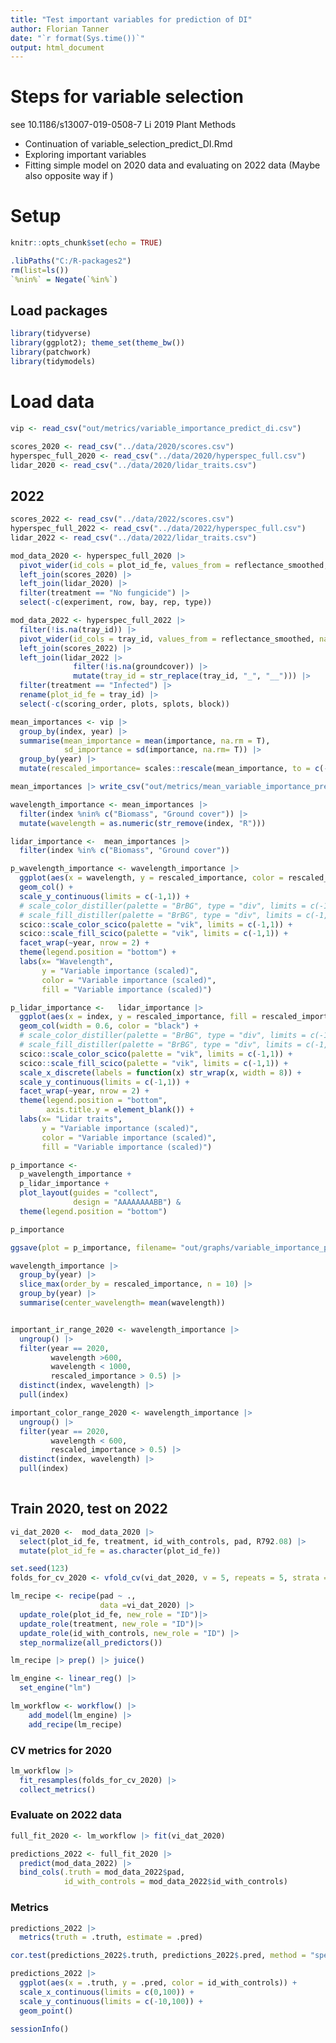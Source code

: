 ```yaml
---
title: "Test important variables for prediction of DI"
author: Florian Tanner
date: "`r format(Sys.time())`"
output: html_document
---
```


# Steps for variable selection

see 10.1186/s13007-019-0508-7
Li 2019 Plant Methods

- Continuation of variable_selection_predict_DI.Rmd
- Exploring important variables
- Fitting simple model on 2020 data and evaluating on 2022 data (Maybe also opposite way if )

# Setup

```r
knitr::opts_chunk$set(echo = TRUE)
```

```r
.libPaths("C:/R-packages2")
rm(list=ls())
`%nin%` = Negate(`%in%`)
```

## Load packages

```r
library(tidyverse)
library(ggplot2); theme_set(theme_bw())
library(patchwork)
library(tidymodels)
```

# Load data


```r
vip <- read_csv("out/metrics/variable_importance_predict_di.csv")
```

```r
scores_2020 <- read_csv("../data/2020/scores.csv")
hyperspec_full_2020 <- read_csv("../data/2020/hyperspec_full.csv")
lidar_2020 <- read_csv("../data/2020/lidar_traits.csv")
```

## 2022

```r
scores_2022 <- read_csv("../data/2022/scores.csv")
hyperspec_full_2022 <- read_csv("../data/2022/hyperspec_full.csv")
lidar_2022 <- read_csv("../data/2022/lidar_traits.csv")
```
```r
mod_data_2020 <- hyperspec_full_2020 |> 
  pivot_wider(id_cols = plot_id_fe, values_from = reflectance_smoothed, names_from = wavelength, names_prefix = "R") |> 
  left_join(scores_2020) |> 
  left_join(lidar_2020) |> 
  filter(treatment == "No fungicide") |> 
  select(-c(experiment, row, bay, rep, type)) 
```

```r
mod_data_2022 <- hyperspec_full_2022 |> 
  filter(!is.na(tray_id)) |> 
  pivot_wider(id_cols = tray_id, values_from = reflectance_smoothed, names_from = wavelength, names_prefix = "R") |> 
  left_join(scores_2022) |> 
  left_join(lidar_2022 |> 
              filter(!is.na(groundcover)) |> 
              mutate(tray_id = str_replace(tray_id, "_", "__"))) |> 
  filter(treatment == "Infected") |> 
  rename(plot_id_fe = tray_id) |> 
  select(-c(scoring_order, plots, splots, block))
```

```r
mean_importances <- vip |> 
  group_by(index, year) |> 
  summarise(mean_importance = mean(importance, na.rm = T),
            sd_importance = sd(importance, na.rm= T)) |> 
  group_by(year) |> 
  mutate(rescaled_importance= scales::rescale(mean_importance, to = c(-1, 1))) 

mean_importances |> write_csv("out/metrics/mean_variable_importance_predict_di.csv")
```


```r
wavelength_importance <- mean_importances |> 
  filter(index %nin% c("Biomass", "Ground cover")) |> 
  mutate(wavelength = as.numeric(str_remove(index, "R"))) 

lidar_importance <-  mean_importances |> 
  filter(index %in% c("Biomass", "Ground cover")) 
```

```r
p_wavelength_importance <- wavelength_importance |> 
  ggplot(aes(x = wavelength, y = rescaled_importance, color = rescaled_importance, fill = rescaled_importance)) +
  geom_col() +
  scale_y_continuous(limits = c(-1,1)) +
  # scale_color_distiller(palette = "BrBG", type = "div", limits = c(-1, 1)) +
  # scale_fill_distiller(palette = "BrBG", type = "div", limits = c(-1, 1)) +
  scico::scale_color_scico(palette = "vik", limits = c(-1,1)) +
  scico::scale_fill_scico(palette = "vik", limits = c(-1,1)) +
  facet_wrap(~year, nrow = 2) +
  theme(legend.position = "bottom") +
  labs(x= "Wavelength", 
       y = "Variable importance (scaled)",
       color = "Variable importance (scaled)",
       fill = "Variable importance (scaled)")
```

```r
p_lidar_importance <-   lidar_importance |> 
  ggplot(aes(x = index, y = rescaled_importance, fill = rescaled_importance)) +
  geom_col(width = 0.6, color = "black") +
  # scale_color_distiller(palette = "BrBG", type = "div", limits = c(-1, 1)) +
  # scale_fill_distiller(palette = "BrBG", type = "div", limits = c(-1, 1)) +
  scico::scale_color_scico(palette = "vik", limits = c(-1,1)) +
  scico::scale_fill_scico(palette = "vik", limits = c(-1,1)) +
  scale_x_discrete(labels = function(x) str_wrap(x, width = 8)) +
  scale_y_continuous(limits = c(-1,1)) +
  facet_wrap(~year, nrow = 2) +
  theme(legend.position = "bottom",
        axis.title.y = element_blank()) +
  labs(x= "Lidar traits", 
       y = "Variable importance (scaled)",
       color = "Variable importance (scaled)",
       fill = "Variable importance (scaled)")
```

```r
p_importance <- 
  p_wavelength_importance + 
  p_lidar_importance + 
  plot_layout(guides = "collect", 
              design = "AAAAAAAABB") &
  theme(legend.position = "bottom")

p_importance
```


```r
ggsave(plot = p_importance, filename= "out/graphs/variable_importance_predict_di.pdf", units = "cm", width= 18, height = 14, limitsize = F)
```


```r
wavelength_importance |> 
  group_by(year) |> 
  slice_max(order_by = rescaled_importance, n = 10) |> 
  group_by(year) |> 
  summarise(center_wavelength= mean(wavelength))


important_ir_range_2020 <- wavelength_importance |> 
  ungroup() |> 
  filter(year == 2020, 
         wavelength >600,
         wavelength < 1000,
         rescaled_importance > 0.5) |> 
  distinct(index, wavelength) |> 
  pull(index)

important_color_range_2020 <- wavelength_importance |> 
  ungroup() |> 
  filter(year == 2020, 
         wavelength < 600,
         rescaled_importance > 0.5) |> 
  distinct(index, wavelength) |> 
  pull(index)
  
```

## Train 2020, test on 2022

```r
vi_dat_2020 <-  mod_data_2020 |> 
  select(plot_id_fe, treatment, id_with_controls, pad, R792.08) |> 
  mutate(plot_id_fe = as.character(plot_id_fe))

set.seed(123)
folds_for_cv_2020 <- vfold_cv(vi_dat_2020, v = 5, repeats = 5, strata = pad)

lm_recipe <- recipe(pad ~ ., 
                    data =vi_dat_2020) |> 
  update_role(plot_id_fe, new_role = "ID")|>
  update_role(treatment, new_role = "ID")|>
  update_role(id_with_controls, new_role = "ID") |> 
  step_normalize(all_predictors()) 

lm_recipe |> prep() |> juice()

lm_engine <- linear_reg() |> 
  set_engine("lm")

lm_workflow <- workflow() |>
    add_model(lm_engine) |>
    add_recipe(lm_recipe)
```

### CV metrics for 2020 

```r
lm_workflow |> 
  fit_resamples(folds_for_cv_2020) |> 
  collect_metrics()
```

### Evaluate on 2022 data

```r
full_fit_2020 <- lm_workflow |> fit(vi_dat_2020)

predictions_2022 <- full_fit_2020 |> 
  predict(mod_data_2022) |> 
  bind_cols(.truth = mod_data_2022$pad,
            id_with_controls = mod_data_2022$id_with_controls)
```

### Metrics

```r
predictions_2022 |> 
  metrics(truth = .truth, estimate = .pred)

cor.test(predictions_2022$.truth, predictions_2022$.pred, method = "spearman")
```

```r
predictions_2022 |> 
  ggplot(aes(x = .truth, y = .pred, color = id_with_controls)) +
  scale_x_continuous(limits = c(0,100)) +
  scale_y_continuous(limits = c(-10,100)) +
  geom_point()
```



```r
sessionInfo()
```
